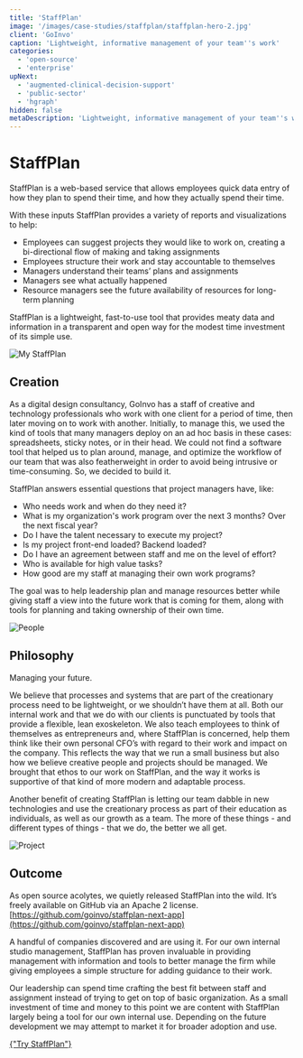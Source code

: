 ```yaml
---
title: 'StaffPlan'
image: '/images/case-studies/staffplan/staffplan-hero-2.jpg'
client: 'GoInvo'
caption: 'Lightweight, informative management of your team''s work'
categories:
  - 'open-source'
  - 'enterprise'
upNext:
  - 'augmented-clinical-decision-support'
  - 'public-sector'
  - 'hgraph'
hidden: false
metaDescription: 'Lightweight, informative management of your team''s work'
---
```



# StaffPlan

StaffPlan is a web-based service that allows employees quick data entry of how they plan to spend their time, and how they actually spend their time. 

With these inputs StaffPlan provides a variety of reports and visualizations to help:

- Employees can suggest projects they would like to work on, creating a bi-directional flow of making and taking assignments
- Employees structure their work and stay accountable to themselves
- Managers understand their teams’ plans and assignments
- Managers see what actually happened
- Resource managers see the future availability of resources for long-term planning

StaffPlan is a lightweight, fast-to-use tool that provides meaty data and information in a transparent and open way for the modest time investment of its simple use.

![My StaffPlan](/images/case-studies/staffplan/staffplan_my_staffplan.jpg)  

## Creation

As a digital design consultancy, GoInvo has a staff of creative and technology professionals who work with one client for a period of time, then later moving on to work with another. Initially, to manage this, we used the kind of tools that many managers deploy on an ad hoc basis in these cases: spreadsheets, sticky notes, or in their head. We could not find a software tool that helped us to plan around, manage, and optimize the workflow of our team that was also featherweight in order to avoid being intrusive or time-consuming. So, we decided to build it.

StaffPlan answers essential questions that project managers have, like:

- Who needs work and when do they need it?
- What is my organization's work program over the next 3 months? Over the next fiscal year?
- Do I have the talent necessary to execute my project?
- Is my project front-end loaded? Backend loaded?
- Do I have an agreement between staff and me on the level of effort?
- Who is available for high value tasks?
- How good are my staff at managing their own work programs?

The goal was to help leadership plan and manage resources better while giving staff a view into the future work that is coming for them, along with tools for planning and taking ownership of their own time.

![People](/images/case-studies/staffplan/staffplan_people.jpg)

## Philosophy

Managing your future.

We believe that processes and systems that are part of the creationary process need to be lightweight, or we shouldn’t have them at all. Both our internal work and that we do with our clients is punctuated by tools that provide a flexible, lean exoskeleton. We also teach employees to think of themselves as entrepreneurs and, where StaffPlan is concerned, help them think like their own personal CFO’s with regard to their work and impact on the company. This reflects the way that we run a small business but also how we believe creative people and projects should be managed. We brought that ethos to our work on StaffPlan, and the way it works is supportive of that kind of more modern and adaptable process.

Another benefit of creating StaffPlan is letting our team dabble in new technologies and use the creationary process as part of their education as individuals, as well as our growth as a team. The more of these things - and different types of things - that we do, the better we all get.

![Project](/images/case-studies/staffplan/staffplan_projects.jpg)

## Outcome

As open source acolytes, we quietly released StaffPlan into the wild. It’s freely available on GitHub via an Apache 2 license.  
[https://github.com/goinvo/staffplan-next-app](https://github.com/goinvo/staffplan-next-app)

A handful of companies discovered and are using it. For our own internal studio management, StaffPlan has proven invaluable in providing management with information and tools to better manage the firm while giving employees a simple structure for adding guidance to their work. 

Our leadership can spend time crafting the best fit between staff and assignment instead of trying to get on top of basic organization. As a small investment of time and money to this point we are content with StaffPlan largely being a tool for our own internal use. Depending on the future development we may attempt to market it for broader adoption and use.

<div class="text--center">
  <a
    href="https://staffplan.com/"
    target="blank"
    rel="noopener noreferrer"
    class="button button--secondary button--lg margin-bottom--double margin-right"
  >
    {"Try StaffPlan"}
  </a>
</div>
